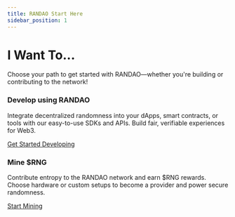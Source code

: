 ```yaml
---
title: RANDAO Start Here
sidebar_position: 1
---
```


# I Want To...

Choose your path to get started with RANDAO—whether you're building or contributing to the network!

<div className="row">
  <div className="col col--6">
    <div className="card shadow--lw" style={{ height: '100%', display: 'flex', flexDirection: 'column' }}>
      <div className="card__body" style={{ flex: 1 }}>
        <h3 style={{ textAlign: 'center', marginBottom: '1rem' }}>Develop using RANDAO</h3>
        <p style={{ textAlign: 'center' }}>Integrate decentralized randomness into your dApps, smart contracts, or tools with our easy-to-use SDKs and APIs. Build fair, verifiable experiences for Web3.</p>
      </div>
      <div className="card__footer" style={{ textAlign: 'center', paddingTop: '1rem' }}>
        <a href="/docs/developers/start-here" className="button button--primary">Get Started Developing</a>
      </div>
    </div>
  </div>
  <div className="col col--6">
    <div className="card shadow--lw" style={{ height: '100%', display: 'flex', flexDirection: 'column' }}>
      <div className="card__body" style={{ flex: 1 }}>
        <h3 style={{ textAlign: 'center', marginBottom: '1rem' }}>Mine $RNG</h3>
        <p style={{ textAlign: 'center' }}>Contribute entropy to the RANDAO network and earn $RNG rewards. Choose hardware or custom setups to become a provider and power secure randomness.</p>
      </div>
      <div className="card__footer" style={{ textAlign: 'center', paddingTop: '1rem' }}>
        <a href="/docs/miners/start-here" className="button button--primary">Start Mining</a>
      </div>
    </div>
  </div>
</div>
